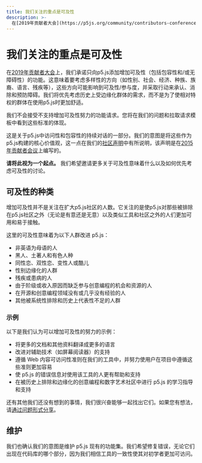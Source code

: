 ```yaml
---
title: 我们关注的重点是可及性
description: >-
  在[2019年贡献者大会](https://p5js.org/community/contributors-conference-2019.html)上，我们承诺只向p5.js添加增加可及性（包括包容性和/或无障碍性）的功能。这意味着要考虑多样性的方向（如性别、社会、经济、种族、族裔、语言、残疾等），这些方向可能影响到可及性/参与度，并采取行动来承认、消除和预防障碍。我们将优先考虑历史上受边缘化群体的需求，而不是为了使相对特权的群体在使用p5.js时更加舒适。
---
```

# 我们关注的重点是可及性

在[2019年贡献者大会](https://p5js.org/community/contributors-conference-2019.html)上，我们承诺只向p5.js添加增加可及性（包括包容性和/或无障碍性）的功能。这意味着要考虑多样性的方向（如性别、社会、经济、种族、族裔、语言、残疾等），这些方向可能影响到可及性/参与度，并采取行动来承认、消除和预防障碍。我们将优先考虑历史上受边缘化群体的需求，而不是为了使相对特权的群体在使用p5.js时更加舒适。

我们不会接受不支持增加可及性努力的功能请求。您将在我们的问题和拉取请求模板中看到这些标准的体现。

这是关于p5.js中访问性和包容性的持续对话的一部分。我们的意图是将这些作为p5.js构建的核心价值观，这一点在我们的[社区声明](../CODE_OF_CONDUCT/)中有所说明，该声明是在[2015年贡献者会议](https://p5js.org/community/contributors-conference-2015.html)上编写的。

**请将此视为一个起点。** 我们希望邀请更多关于可及性意味着什么以及如何优先考虑可及性的讨论。

## 可及性的种类

增加可及性并不是关注在扩大p5.js社区的人数。它关注的是使p5.js对那些被排除在p5.js社区之外（无论是有意还是无意）以及类似工具和社区之外的人们更加可用和易于接触。

这里的可及性意味着为以下人群改进 p5.js：

* 非英语为母语的人
* 黑人、土著人和有色人种
* 同性恋、双性恋、变性人或酷儿
* 性别边缘化的人群
* 残疾或患病的人
* 由于阶级或收入原因而缺乏参与创意编程的机会和资源的人
* 在开源和创意编程领域没有或几乎没有经验的人
* 其他被系统性排除和历史上代表性不足的人群

### 示例

以下是我们认为可以增加可及性的努力的示例：

* 将更多的文档和其他资料翻译成更多的语言
* 改进对辅助技术（如屏幕阅读器）的支持
* 遵循 Web 内容可访问性准则在我们的工具中，并努力使用户在项目中遵循这些准则更加容易
* 使 p5.js 的错误信息对使用该工具的人更有帮助和支持
* 在被历史上排除和边缘化的创意编程和数字艺术社区中进行 p5.js 的学习指导和支持

还有其他我们还没有想到的事情，我们很兴奋能够一起找出它们。如果您有想法，请[通过问题形式分享](https://github.com/processing/p5.js/issues/new/choose)。

## 维护

我们也确认我们的意图是维护 p5.js 现有的功能集。我们希望修复错误，无论它们出现在代码库的哪个部分，因为我们相信工具的一致性使其对初学者更加可访问。
